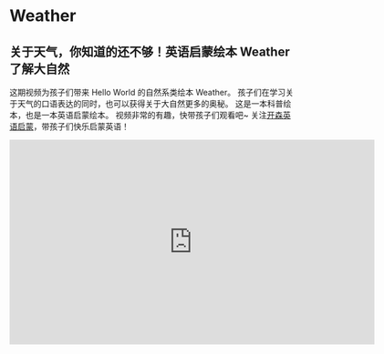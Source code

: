 # Weather

## 关于天气，你知道的还不够！英语启蒙绘本 Weather 了解大自然

这期视频为孩子们带来 Hello World 的自然系类绘本 Weather。
孩子们在学习关于天气的口语表达的同时，也可以获得关于大自然更多的奥秘。
这是一本科普绘本，也是一本英语启蒙绘本。
视频非常的有趣，快带孩子们观看吧~
关注[开森英语启蒙](https://space.bilibili.com/20797715)，带孩子们快乐启蒙英语！

<iframe
  src="https://player.bilibili.com/player.html?bvid=BV1om4y1x7Fa&cid=1&page=1"
  scrolling="no"
  border="0"
  frameborder="no"
  framespacing="0"
  allowfullscreen="true"
  width="640"
  height="360"
></iframe>
